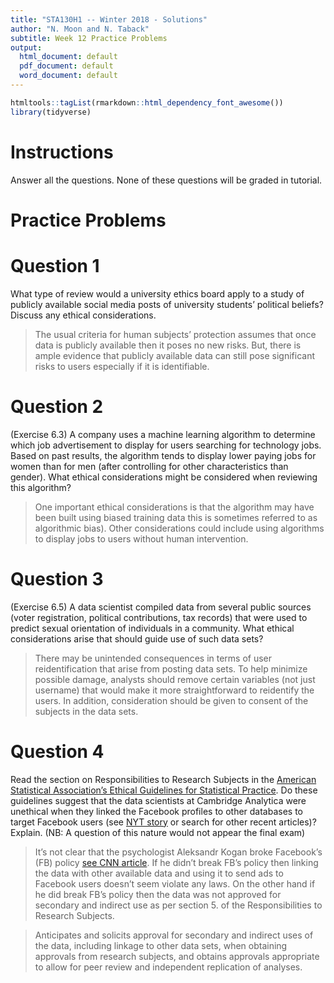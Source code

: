 ```yaml
---
title: "STA130H1 -- Winter 2018 - Solutions"
author: "N. Moon and N. Taback"
subtitle: Week 12 Practice Problems
output:
  html_document: default
  pdf_document: default
  word_document: default
---
```


```r
htmltools::tagList(rmarkdown::html_dependency_font_awesome())
library(tidyverse)
```

# Instructions

Answer all the questions.  None of these questions will be graded in tutorial.

# Practice Problems

# Question 1

What type of review would a university ethics board apply to a study of publicly available social media posts of university students' political beliefs?  Discuss any ethical considerations.

>The usual criteria for human subjects' protection assumes that once data is publicly available then it poses no new risks.  But, there is ample evidence that publicly available data can still pose significant risks to users especially if it is identifiable. 

# Question 2

(Exercise 6.3) A company uses a machine learning algorithm to determine which job advertisement to display for users searching for technology jobs. Based on past results, the algorithm tends to display lower paying jobs for women than for men (after controlling for other characteristics than gender). What ethical considerations might be considered when reviewing this algorithm?

>One important ethical considerations is that the algorithm may have been built using biased training data this is sometimes referred to as algorithmic bias). Other considerations could include using algorithms to display jobs to users without human intervention. 

# Question 3

(Exercise 6.5) A data scientist compiled data from several public sources (voter registration, political contributions, tax records) that were used to predict sexual orientation of individuals in a community. What ethical considerations arise that should guide use of such data sets?

>There may be unintended consequences in terms of user reidentification that arise from posting data sets. To help minimize possible damage, analysts should remove certain variables (not just username) that would make it more straightforward to reidentify the users.  In addition, consideration should be given to consent of the subjects in the data sets.

# Question 4

Read the section on Responsibilities to Research Subjects in the [American Statistical Association's Ethical Guidelines for Statistical Practice](http://www.amstat.org/ASA/Your-Career/Ethical-Guidelines-for-Statistical-Practice.aspx).  Do these guidelines suggest that the data scientists at Cambridge Analytica were unethical when they linked the Facebook profiles to other databases to target Facebook users (see [NYT story](https://www.nytimes.com/2018/03/17/us/politics/cambridge-analytica-trump-campaign.html?action=click&contentCollection=Technology&module=RelatedCoverage&region=EndOfArticle&pgtype=article) or search for other recent articles)?  Explain. (NB:  A  question of this nature would not appear the final exam) 

>It's not clear that the psychologist Aleksandr Kogan broke Facebook's (FB) policy [see CNN article](http://money.cnn.com/2018/03/20/technology/aleksandr-kogan-interview/index.html). If he didn't break FB's policy then linking the data with other available data and using it to send ads to Facebook users doesn't seem violate any laws.  On the other hand if he did break FB's policy then the data was not approved for secondary and indirect use as per section 5. of the Responsibilities to Research Subjects.

> Anticipates and solicits approval for secondary and indirect uses of the data, including linkage to other data sets, when obtaining approvals from research subjects, and obtains approvals appropriate to allow for peer review and independent replication of analyses.
